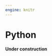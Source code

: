 ```yaml
---
engine: knitr
---
```


# Python {#sec-python}

**Under construction**

<!-- **Required material** -->

<!-- - Read *Python for Data Analysis*, Chapter 13, [@pythonfordataanalysis] -->
<!--   - This chapter provides worked examples of data analysis in Python. -->

<!-- **Key concepts and skills** -->

<!-- -  -->

<!-- **Key packages and functions** -->

<!-- -  -->

<!-- ## Introduction -->


<!-- ## Setup -->

<!-- We will use Python within VSCode, which is a free IDE from Microsoft that you can download [here](https://code.visualstudio.com). You then install the Quarto and Python extensions.  -->

<!-- ## Data -->

<!-- Use parquet. -->

<!-- ## Model -->

<!-- scikit learn -->


<!-- Tensorflow -->


<!-- ## Exercises -->

<!-- ### Scales {.unnumbered} -->

<!-- 1. *(Plan)* -->
<!-- 2. *(Simulate)* -->
<!-- 3. *(Acquire)* -->
<!-- 4. *(Explore)* -->
<!-- 5. *(Communicate)*  -->

<!-- ### Questions {.unnumbered} -->


<!-- ### Tutorial {.unnumbered} -->

